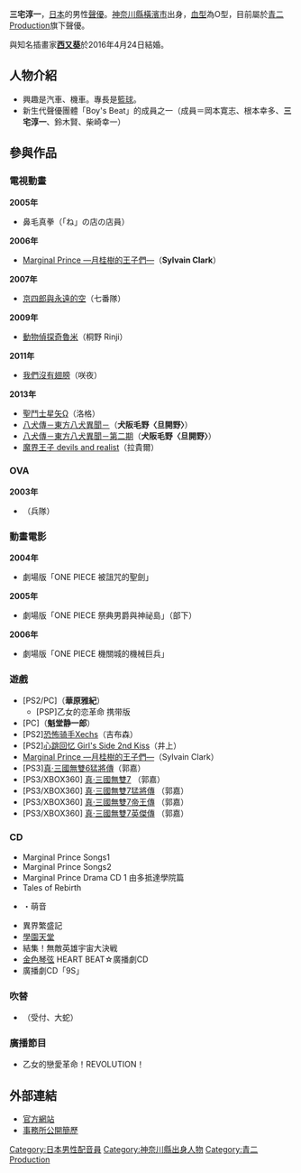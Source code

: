{{Japanese|japanese=三宅 淳一|kana=みやけ じゅんいち|romaji=Miyake Jun'ichi}}

'''三宅淳一'''{{BD|1980年|1月13日|||Miyake, Junichi}}，[[日本|日本]]的男性[[聲優|聲優]]。[[神奈川縣|神奈川縣]][[橫濱市|橫濱市]]出身，[[血型|血型]]為O型，目前屬於[[青二Production|青二Production]]旗下聲優。

與知名插畫家'''[[西又葵|西又葵]]'''於2016年4月24日結婚。

== 人物介紹 ==
* 興趣是汽車、機車。專長是[[籃球|籃球]]。 
* 新生代聲優團體「Boy's Beat」的成員之一（成員＝岡本寛志、根本幸多、'''三宅淳一'''、鈴木賢、柴崎幸一）

== 參與作品 ==
=== 電視動畫 ===
'''2005年'''
* 鼻毛真拳（「ね」の店の店員）
'''2006年'''
* [[Marginal_Prince_—月桂樹的王子們—|Marginal Prince —月桂樹的王子們—]]（'''Sylvain Clark'''）
'''2007年'''
* [[京四郎與永遠的空|京四郎與永遠的空]]（七番隊）
'''2009年'''
* [[動物偵探奇魯米|動物偵探奇魯米]]（桐野 Rinji）
'''2011年'''
* [[我們沒有翅膀|我們沒有翅膀]]（咲夜）
'''2013年'''
* [[聖鬥士星矢Ω|聖鬥士星矢Ω]]（洛格）<!--2012年4月2日起播-->
* [[八犬傳－東方八犬異聞－|八犬傳－東方八犬異聞－]]（'''犬阪毛野〈旦開野〉'''）<!--1月5日-->
* [[八犬傳－東方八犬異聞－|八犬傳－東方八犬異聞－第二期]]（'''犬阪毛野〈旦開野〉'''）<!--7月7日-->
* [[魔界王子_devils_and_realist|魔界王子 devils and realist]]（拉貴爾）<!--7月7日-->

=== OVA ===
'''2003年'''
* {{lang|ja|キングダム・オブ・カオス～ボーン・トゥ・キル～}}（兵隊）

=== 動畫電影 ===
'''2004年'''
* 劇場版「ONE PIECE 被詛咒的聖劍」
'''2005年'''
* 劇場版「ONE PIECE 祭典男爵與神祕島」（部下）
'''2006年'''
* 劇場版「ONE PIECE 機關城的機械巨兵」

=== 遊戲 ===
* [PS2/PC]{{link-ja|乙女的戀革命|乙女的恋革命★ラブレボ!!}}（'''華原雅紀'''）
**[PSP]乙女的恋革命 携带版
* [PC]{{link-ja|STEAL!|STEAL!}}（'''魁堂静一郎'''）
* [PS2][[Scared_Rider_Xechs|恐怖骑手Xechs]]（吉布森）
* [PS2][[心跳回忆_Girl's_Side_2nd_Kiss|心跳回忆 Girl's Side 2nd Kiss]]（井上）
* [[Marginal_Prince_—月桂樹的王子們—|Marginal Prince —月桂樹的王子們—]]（Sylvain Clark）
* [PS3][[真·三國無雙6猛將傳|真·三國無雙6猛將傳]]（郭嘉）
* [PS3/XBOX360] [[真·三國無雙7|真·三國無雙7]] （郭嘉）
* [PS3/XBOX360] [[真·三國無雙7猛將傳|真·三國無雙7猛將傳]] （郭嘉）
* [PS3/XBOX360] [[真·三國無雙7帝王傳|真·三國無雙7帝王傳]] （郭嘉）
* [PS3/XBOX360] [[真·三國無雙7英傑傳|真·三國無雙7英傑傳]] （郭嘉）

=== CD ===
* Marginal Prince Songs1
* Marginal Prince Songs2
* Marginal Prince Drama CD 1 由多抵達學院篇 
* Tales of Rebirth
* {{lang|ja|まんすりぃ}}・萌音
* 異界繁盛記 {{lang|ja|ひよこや商店}} 
* [[學園天堂|學園天堂]] 
* 結集！無敵英雄宇宙大決戦
* [[金色琴弦|金色琴弦]] HEART BEAT☆廣播劇CD
* 廣播劇CD「9S」

=== 吹替 ===
* {{lang|ja|ジェニーはティーン・ロボット}}（受付{{lang|ja|け}}、大蛇）

=== 廣播節目 ===
* 乙女的戀愛革命！REVOLUTION！

== 外部連結 ==
* [https://web.archive.org/web/20100517184248/http://miyakej.com/ 官方網站]{{ja}}
* [http://www.aoni.co.jp/actor/ma/miyake-junichi.html 事務所公開簡歷]{{Wayback|url=http://www.aoni.co.jp/actor/ma/miyake-junichi.html |date=20100609192024 }}{{ja}}

{{青二Production}}

{{DEFAULTSORT:Miyake, Junichi}}
[[Category:日本男性配音員|Category:日本男性配音員]]
[[Category:神奈川縣出身人物|Category:神奈川縣出身人物]]
[[Category:青二Production|Category:青二Production]]